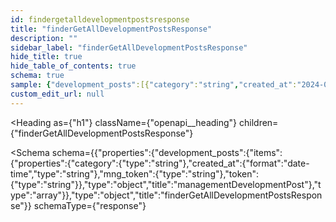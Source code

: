 ```yaml
---
id: findergetalldevelopmentpostsresponse
title: "finderGetAllDevelopmentPostsResponse"
description: ""
sidebar_label: "finderGetAllDevelopmentPostsResponse"
hide_title: true
hide_table_of_contents: true
schema: true
sample: {"development_posts":[{"category":"string","created_at":"2024-07-29T15:51:28.071Z","mng_token":"string","token":"string"}]}
custom_edit_url: null
---
```



<Heading
  as={"h1"}
  className={"openapi__heading"}
  children={"finderGetAllDevelopmentPostsResponse"}
>
</Heading>





<Schema
  schema={{"properties":{"development_posts":{"items":{"properties":{"category":{"type":"string"},"created_at":{"format":"date-time","type":"string"},"mng_token":{"type":"string"},"token":{"type":"string"}},"type":"object","title":"managementDevelopmentPost"},"type":"array"}},"type":"object","title":"finderGetAllDevelopmentPostsResponse"}}
  schemaType={"response"}
>
  
</Schema>
            
